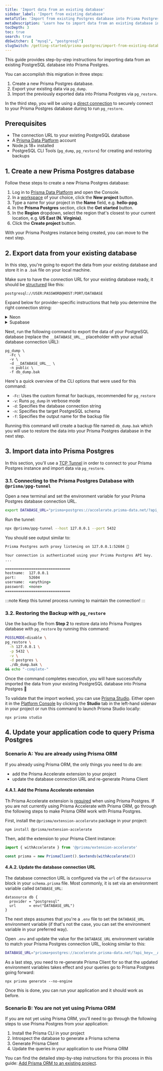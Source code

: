 ```yaml
---
title: 'Import data from an existing database'
sidebar_label: 'Import from existing database'
metaTitle: 'Import from existing Postgres database into Prisma Postgres'
metaDescription: 'Learn how to import data from an existing database into Prisma Postgres.'
tocDepth: 3
toc: true
search: true
dbSwitcher: [ "mysql", "postgresql"]
slugSwitch: /getting-started/prisma-postgres/import-from-existing-database-
---
```


This guide provides step-by-step instructions for importing data from an existing PostgreSQL database into Prisma Postgres. 

You can accomplish this migration in three steps:

1. Create a new Prisma Postgres database.
1. Export your existing data via `pg_dump`.
1. Import the previously exported data into Prisma Postgres via `pg_restore`.

In the third step, you will be using a [direct connection](/postgres/database/direct-connections) to securely connect to your Prisma Postgres database during to run `pg_restore`.

## Prerequisites

- The connection URL to your existing PostgreSQL database
- A [Prisma Data Platform](https://console.prisma.io) account
- Node.js 18+ installed
- PostgreSQL CLI Tools (`pg_dump`, `pg_restore`) for creating and restoring backups

## 1. Create a new Prisma Postgres database

Follow these steps to create a new Prisma Postgres database:

1. Log in to [Prisma Data Platform](https://console.prisma.io/) and open the Console.
1. In a [workspace](/platform/about#workspace) of your choice, click the **New project** button.
1. Type a name for your project in the **Name** field, e.g. **hello-ppg**.
1. In the **Prisma Postgres** section, click the **Get started** button.
1. In the **Region** dropdown, select the region that's closest to your current location, e.g. **US East (N. Virginia)**.
1. Click the **Create project** button.

With your Prisma Postgres instance being created, you can move to the next step.

## 2. Export data from your existing database

In this step, you're going to export the data from your existing database and store it in a `.bak` file on your local machine. 

Make sure to have the connection URL for your existing database ready, it should be [structured](/orm/overview/databases/postgresql#connection-url) like this:

```no-copy
postgresql://USER:PASSWORD@HOST:PORT/DATABASE
```

Expand below for provider-specific instructions that help you determine the right connection string:

<details>
<summary>Neon</summary>

<br />

- Make sure to select non-pooled connection string by switching off the **Connection pooling** toggle.
- The `sslmode` has to be set to `require` and appended to your Neon database url for the command to work. 
- The connection URL should look similar to this:
    ```no-copy
    postgresql://USER:PASSWORD@YOUR-NEON-HOST/DATABASE?sslmode=require
    ```

</details>

<details>
<summary>Supabase</summary>

- Use a database connection URL that uses [Supavisor session mode](https://supabase.com/docs/guides/database/connecting-to-postgres#supavisor-session-mode).
- The connection URL should look similar to this:
    ```no-copy
    postgres://postgres.apbkobhfnmcqqzqeeqss:[YOUR-PASSWORD]@aws-0-ca-central-1.pooler.supabase.com:5432/postgres
    ```

</details>

Next, run the following command to export the data of your PostgreSQL database (replace the `__DATABASE_URL__` placeholder with your actual database connection URL):

```terminal
pg_dump \
  -Fc \
  -v \
  -d __DATABASE_URL__ \
  -n public \
  -f db_dump.bak
```

Here's a quick overview of the CLI options that were used for this command:

- `-Fc`: Uses the custom format for backups, recommended for `pg_restore`
- `-v`: Runs `pg_dump` in verbose mode
- `-d`: Specifies the database connection string
- `-n`: Specifies the target PostgreSQL schema
- `-f`: Specifies the output name for the backup file

Running this command will create a backup file named `db_dump.bak` which you will use to restore the data into your Prisma Postgres database in the next step.

## 3. Import data into Prisma Postgres

In this section, you'll use a [TCP Tunnel](/postgres/database/direct-connections#tcp-tunnel) in order to connect to your Prisma Postgres instance and import data via `pg_restore`.

### 3.1. Connecting to the Prisma Postgres Database with `@prisma/ppg-tunnel`

Open a new terminal and set the environment variable for your Prisma Postgres database connection URL. 

```bash
export DATABASE_URL="prisma+postgres://accelerate.prisma-data.net/?api_key=eyJhbGciOiJIUzI..."
```

Run the tunnel:
```bash
npx @prisma/ppg-tunnel --host 127.0.0.1 --port 5432
```

You should see output similar to:

```cmd
Prisma Postgres auth proxy listening on 127.0.0.1:52604 🚀

Your connection is authenticated using your Prisma Postgres API key.
...

==============================
hostname:  127.0.0.1
port:      52604
username:  <anything>
password:  <none>
==============================
```


:::note
Keep this tunnel process running to maintain the connection!
:::

### 3.2. Restoring the Backup with `pg_restore`

Use the backup file from **Step 2** to restore data into Prisma Postgres database with `pg_restore` by running this command:

```bash
PGSSLMODE=disable \
pg_restore \
  -h 127.0.0.1 \
  -p 5432 \
  -v \
  -d postgres \
  ./db_dump.bak \
&& echo "-complete-"
```

Once the command completes execution, you will have successfully imported the data from your existing PostgreSQL database into Prisma Postgres 🎉

To validate that the import worked, you can use [Prisma Studio](/postgres/integrations/viewing-data#viewing-and-editing-data-in-prisma-studio). Either open it in the [Platform Console](https://console.prisma.io) by clicking the **Studio** tab in the left-hand sidenav in your project or run this command to launch Prisma Studio locally:

```terminal
npx prisma studio
```

## 4. Update your application code to query Prisma Postgres

### Scenario A: You are already using Prisma ORM

If you already using Prisma ORM, the only things you need to do are:

- add the Prisma Accelerate extension to your project
- update the database connection URL and re-generate Prisma Client

#### 4.A.1. Add the Prisma Accelerate extension 

Th Prisma Accelerate extension is [required](/postgres/introduction/overview#using-the-client-extension-for-prisma-accelerate-required) when using Prisma Postgres. If you are not currently using Prisma Accelerate with Prisma ORM, go through the following steps to make Prisma ORM work with Prisma Postgres.

First, install the `@prisma/extension-accelerate` package in your project:

```terminal
npm install @prisma/extension-accelerate
```

Then, add the extension to your Prisma Client instance:

```ts
import { withAccelerate } from '@prisma/extension-accelerate'

const prisma = new PrismaClient().$extends(withAccelerate())
```

#### 4.A.2. Update the database connection URL

The database connection URL is configured via the `url` of the `datasource` block in your `schema.prisma` file. Most commonly, it is set via an environment variable called `DATABASE_URL`:

```prisma file=schema.prisma
datasource db {
  provider = "postgresql"
  url      = env("DATABASE_URL")
}
```

The next steps assumes that you're a `.env` file to set the `DATABASE_URL` environment variable (if that's not the case, you can set the environment variable in your preferred way).

Open `.env` and update the value for the `DATABASE_URL` environment variable to match your Prisma Postgres connection URL, looking similar to this:

```bash
DATABASE_URL="prisma+postgres://accelerate.prisma-data.net/?api_key=__API_KEY__"
```

As a last step, you need to re-generate Prisma Client for so that the updated environment variables takes effect and your queries go to Prisma Postgres going forward:

```
npx prisma generate --no-engine
```

Once this is done, you can run your application and it should work as before.

### Scenario B: You are not yet using Prisma ORM

If you are not yet using Prisma ORM, you'll need to go through the following steps to use Prisma Postgres from your application:

1. Install the Prisma CLI in your project
1. Introspect the database to generate a Prisma schema
1. Generate Prisma Client
1. Update the queries in your application to use Prisma ORM

You can find the detailed step-by-step instructions for this process in this guide: [Add Prisma ORM to an existing project](/getting-started/setup-prisma/add-to-existing-project/relational-databases-typescript-postgresql).